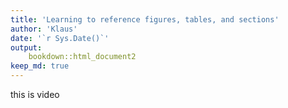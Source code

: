 ```yaml
---
title: 'Learning to reference figures, tables, and sections'
author: 'Klaus'
date: '`r Sys.Date()`'
output:
    bookdown::html_document2
keep_md: true
---
```


this is video